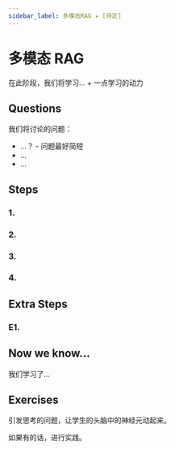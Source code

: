 ```yaml
---
sidebar_label: 多模态RAG ✦ [待定]
---
```


# 多模态 RAG

在此阶段，我们将学习... + 一点学习的动力

## Questions

我们将讨论的问题：
- ...？ - 问题最好简短
- ...
- ...

## Steps

### 1. 

### 2.

### 3.

### 4.

## Extra Steps

### E1.

## Now we know...

我们学习了...

## Exercises

引发思考的问题，让学生的头脑中的神经元动起来。

如果有的话，进行实践。
